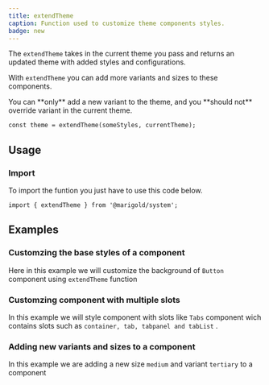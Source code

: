 ```yaml
---
title: extendTheme
caption: Function used to customize theme components styles.
badge: new
---
```


The `extendTheme` takes in the current theme you pass and returns an updated theme with added styles and configurations.

With `extendTheme` you can add more variants and sizes to these components.

<Message messageTitle="Adding new variant" variant="warning">
  You can **only** add a new variant to the theme, and you **should not**
  override variant in the current theme.
</Message>

```tsx
const theme = extendTheme(someStyles, currentTheme);
```

## Usage

### Import

To import the funtion you just have to use this code below.

```tsx
import { extendTheme } from '@marigold/system';
```

## Examples

### Customzing the base styles of a component

Here in this example we will customize the background of `Button` component using `extendTheme` function

<ComponentDemo file="./card-bg.demo.tsx" />

### Customzing component with multiple slots

In this example we will style component with slots like `Tabs` component wich contains slots such as `container, tab, tabpanel and tabList` .

<ComponentDemo file="./tabs-slots.demo.tsx" />

### Adding new variants and sizes to a component

In this example we are adding a new size `medium` and variant `tertiary` to a component

<ComponentDemo file="./button-variant.demo.tsx" />
